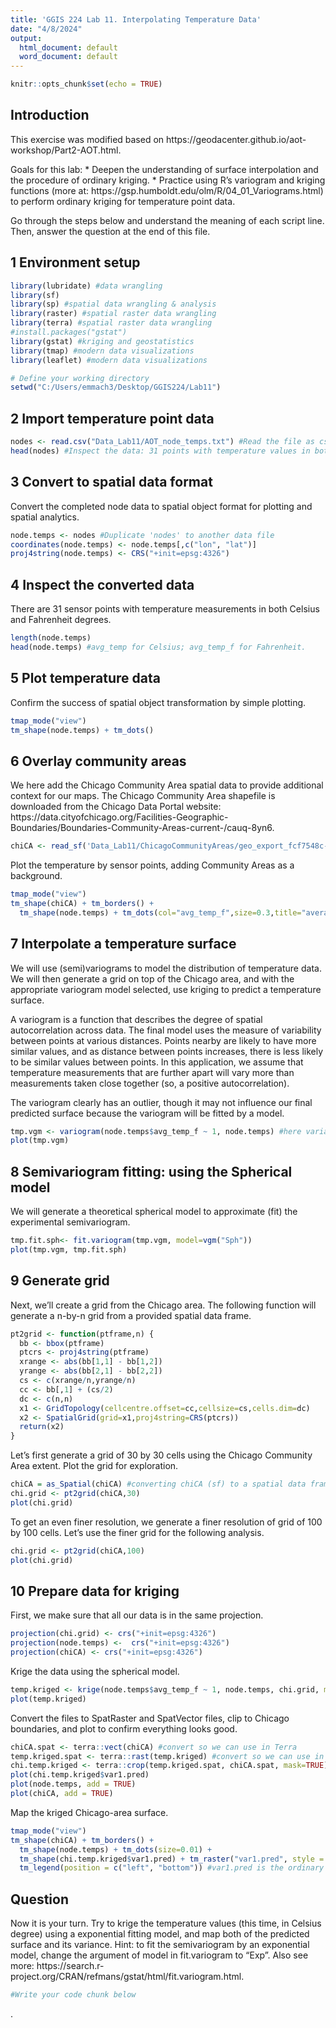 ---
title: 'GGIS 224 Lab 11. Interpolating Temperature Data'
date: "4/8/2024"
output:
  html_document: default
  word_document: default
---

```{r setup, include=FALSE}
knitr::opts_chunk$set(echo = TRUE)
```


## Introduction

This exercise was modified based on https://geodacenter.github.io/aot-workshop/Part2-AOT.html.

Goals for this lab:
* Deepen the understanding of surface interpolation and the procedure of ordinary kriging. 
* Practice using R's variogram and kriging functions (more at: https://gsp.humboldt.edu/olm/R/04_01_Variograms.html) to perform ordinary kriging for temperature point data.

Go through the steps below and understand the meaning of each script line.
Then, answer the question at the end of this file.

## 1 Environment setup
```{r environment-setup, warning=FALSE, message=FALSE}
library(lubridate) #data wrangling
library(sf)
library(sp) #spatial data wrangling & analysis
library(raster) #spatial raster data wrangling
library(terra) #spatial raster data wrangling
#install.packages("gstat")
library(gstat) #kriging and geostatistics
library(tmap) #modern data visualizations
library(leaflet) #modern data visualizations

# Define your working directory
setwd("C:/Users/emmach3/Desktop/GGIS224/Lab11")
```


## 2 Import temperature point data
```{r code chunk for reading the point data}
nodes <- read.csv("Data_Lab11/AOT_node_temps.txt") #Read the file as csv
head(nodes) #Inspect the data: 31 points with temperature values in both Celsius and Fahrenheit degrees.
```


## 3 Convert to spatial data format
Convert the completed node data to spatial object format for plotting and spatial analytics.
```{r code chunk for converting data to spatial format}
node.temps <- nodes #Duplicate 'nodes' to another data file
coordinates(node.temps) <- node.temps[,c("lon", "lat")]
proj4string(node.temps) <- CRS("+init=epsg:4326")
```


## 4 Inspect the converted data
There are 31 sensor points with temperature measurements in both Celsius and Fahrenheit degrees.
```{r code chunk for data inspection}
length(node.temps)
head(node.temps) #avg_temp for Celsius; avg_temp_f for Fahrenheit. 
```


## 5 Plot temperature data
Confirm the success of spatial object transformation by simple plotting.
```{r code chunk for data plotting}
tmap_mode("view")
tm_shape(node.temps) + tm_dots()
```


## 6 Overlay community areas
We here add the Chicago Community Area spatial data to provide additional context for our maps.
The Chicago Community Area shapefile is downloaded from the Chicago Data Portal website: https://data.cityofchicago.org/Facilities-Geographic-Boundaries/Boundaries-Community-Areas-current-/cauq-8yn6. 
```{r code chunk for reading the community area shapefile}
chiCA <- read_sf('Data_Lab11/ChicagoCommunityAreas/geo_export_fcf7548c-1d07-4c42-99a3-156e428257cc.shp')
```

Plot the temperature by sensor points, adding Community Areas as a background.
```{r code chunk for plotting the temperature points and community areas}
tmap_mode("view")
tm_shape(chiCA) + tm_borders() + 
  tm_shape(node.temps) + tm_dots(col="avg_temp_f",size=0.3,title="average temp (F)") 
```


## 7 Interpolate a temperature surface
We will use (semi)variograms to model the distribution of temperature data. We will then generate a grid on top of the Chicago area, and with the appropriate variogram model selected, use kriging to predict a temperature surface.

A variogram is a function that describes the degree of spatial autocorrelation across data. The final model uses the measure of variability between points at various distances. Points nearby are likely to have more similar values, and as distance between points increases, there is less likely to be similar values between points. In this application, we assume that temperature measurements that are further apart will vary more than measurements taken close together (so, a positive autocorrelation).

The variogram clearly has an outlier, though it may not influence our final predicted surface because the variogram will be fitted by a model.
```{r code chunk for plotting the variogram}
tmp.vgm <- variogram(node.temps$avg_temp_f ~ 1, node.temps) #here variable avg_temp_f (temperature measurements in Fahrenheit) is used. 
plot(tmp.vgm)
```


## 8 Semivariogram fitting: using the Spherical model
We will generate a theoretical spherical model to approximate (fit) the experimental semivariogram.
```{r code chunk for fitting the variogram using a spherical model}
tmp.fit.sph<- fit.variogram(tmp.vgm, model=vgm("Sph"))
plot(tmp.vgm, tmp.fit.sph)
```


## 9 Generate grid
Next, we’ll create a grid from the Chicago area. The following function will generate a n-by-n grid from a provided spatial data frame.
```{r code chunk for generating a grid of n cells from a given spatial data frame}
pt2grid <- function(ptframe,n) {
  bb <- bbox(ptframe)  
  ptcrs <- proj4string(ptframe)  
  xrange <- abs(bb[1,1] - bb[1,2])  
  yrange <- abs(bb[2,1] - bb[2,2])  
  cs <- c(xrange/n,yrange/n)  
  cc <- bb[,1] + (cs/2)  
  dc <- c(n,n)  
  x1 <- GridTopology(cellcentre.offset=cc,cellsize=cs,cells.dim=dc)  
  x2 <- SpatialGrid(grid=x1,proj4string=CRS(ptcrs))
  return(x2)
}
```

Let’s first generate a grid of 30 by 30 cells using the Chicago Community Area extent. Plot the grid for exploration.
```{r code chunk for generating a 30x30 grid using the Chicago Community Area as the spatial data frame}
chiCA = as_Spatial(chiCA) #converting chiCA (sf) to a spatial data frame object (needed for executing the pt2grid function)
chi.grid <- pt2grid(chiCA,30)
plot(chi.grid)
```

To get an even finer resolution, we generate a finer resolution of grid of 100 by 100 cells. Let's use the finer grid for the following analysis.
```{r code chunk for generating a 100x100 grid using the Chicago Community Area as the spatial data frame}
chi.grid <- pt2grid(chiCA,100)
plot(chi.grid)
```


## 10 Prepare data for kriging
First, we make sure that all our data is in the same projection.
```{r code chunk for transforming projections}
projection(chi.grid) <- crs("+init=epsg:4326")  
projection(node.temps) <-  crs("+init=epsg:4326")
projection(chiCA) <- crs("+init=epsg:4326")
```

Krige the data using the spherical model.
```{r code chunk for kriging the data using the fitted spherical semivariogram model}
temp.kriged <- krige(node.temps$avg_temp_f ~ 1, node.temps, chi.grid, model = tmp.fit.sph) #Again, variable avg_temp_f is used for kriging. 
plot(temp.kriged)
```

Convert the files to SpatRaster and SpatVector files, clip to Chicago boundaries, and plot to confirm everything looks good.
```{r code chunk for clipping the kriging result to Chicago extent}
chiCA.spat <- terra::vect(chiCA) #convert so we can use in Terra
temp.kriged.spat <- terra::rast(temp.kriged) #convert so we can use in Terra
chi.temp.kriged <- terra::crop(temp.kriged.spat, chiCA.spat, mask=TRUE) #use chiCA as a mask so we only see temperatures within the Chicago boundary
plot(chi.temp.kriged$var1.pred)
plot(node.temps, add = TRUE)
plot(chiCA, add = TRUE)
```

Map the kriged Chicago-area surface. 

```{r code chunk for mapping the kriging result on an interactive view}
tmap_mode("view")
tm_shape(chiCA) + tm_borders() + 
  tm_shape(node.temps) + tm_dots(size=0.01) +
  tm_shape(chi.temp.kriged$var1.pred) + tm_raster("var1.pred", style = "jenks", title = "Temperature (F)", palette = "BuPu") +
  tm_legend(position = c("left", "bottom")) #var1.pred is the ordinary kriging predictions, and #var1.var is the ordinary kriging variance
```

## Question 
Now it is your turn. Try to krige the temperature values (this time, in Celsius degree) using a exponential fitting model, and map both of the predicted surface and its variance. 
Hint: to fit the semivariogram by an exponential model, change the argument of model in fit.variogram to "Exp". 
Also see more: https://search.r-project.org/CRAN/refmans/gstat/html/fit.variogram.html. 
```{r code chunk for kriging temperature in C using an exponential model}
#Write your code chunk below
```
.